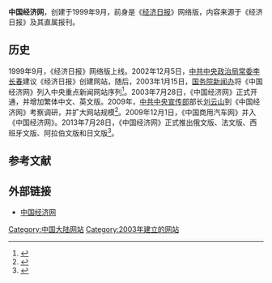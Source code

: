 
'''中国经济网'''，创建于1999年9月，前身是《[[经济日报_(中华人民共和国)|经济日报]]》网络版，内容来源于《经济日报》及其直属报刊。

== 历史 ==
1999年9月，《经济日报》网络版上线。2002年12月5日，[[中共中央政治局常委|中共中央政治局常委]][[李长春|李长春]]建议《经济日报》创建网站，随后，2003年1月15日，[[国务院新闻办|国务院新闻办]]将《中国经济网》列入中央重点新闻网站序列<ref>{{cite news|title=作动态>按年度分类>2008 国务院新闻办副主任蔡名照到中国经济网调研|url=http://www.scio.gov.cn/zxbd/nd/2008/Document/310238/310238.htm|accessdate=2014-05-22|newspaper=国务院新闻办公室门户网站|archive-date=2014-05-22|archive-url=https://web.archive.org/web/20140522052243/http://www.scio.gov.cn/zxbd/nd/2008/Document/310238/310238.htm|dead-url=no}}</ref>。2003年7月28日，《中国经济网》正式开通，并增加繁体中文、英文版。2009年，[[中共中央宣传部|中共中央宣传部]]部长[[刘云山|刘云山]]到《中国经济网》考察调研，并扩大网站规模<ref>{{cite news|title=刘云山、李长春对中国经济网发展作批示|url=http://www.ce.cn/xwzx/gnsz/szyw/201308/08/t20130808_24646021.shtml|accessdate=2014-05-22|newspaper=中国经济网|archive-date=2014-05-22|archive-url=https://web.archive.org/web/20140522065737/http://www.ce.cn/xwzx/gnsz/szyw/201308/08/t20130808_24646021.shtml|dead-url=no}}</ref>。2009年12月1日，《中国商用汽车网》并入《中国经济网》。2013年7月28日，《中国经济网》正式推出俄文版、法文版、西班牙文版、阿拉伯文版和日文版<ref>{{cite news|title=中国经济网大事记|url=http://www.ce.cn/about/jjw/one/201208/28/t20120828_23627710.shtml|accessdate=2014-05-22|newspaper=中国经济网|archive-date=2014-05-10|archive-url=https://web.archive.org/web/20140510124150/http://www.ce.cn/about/jjw/one/201208/28/t20120828_23627710.shtml|dead-url=no}}</ref>。

== 参考文献 ==
{{Reflist}}

== 外部链接 ==
* [http://www.ce.cn/ 中国经济网]{{Wayback|url=http://www.ce.cn/ |date=20140522013938 }}

[[Category:中国大陆网站|Category:中国大陆网站]]
[[Category:2003年建立的网站|Category:2003年建立的网站]]

{{website-stub}}